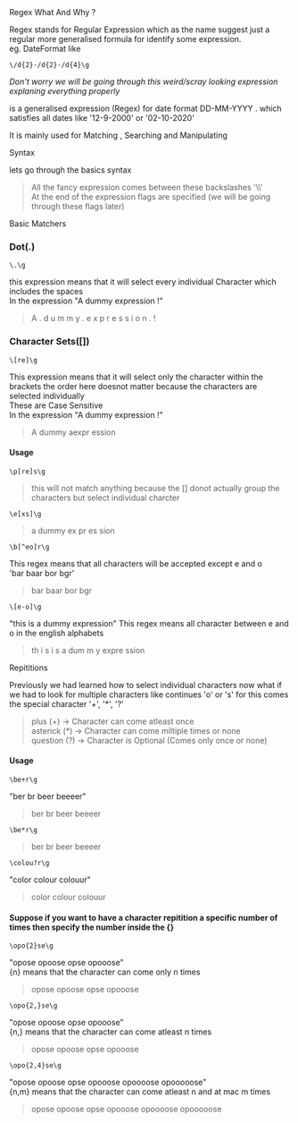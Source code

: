 

<Heading id='_' type='big'>
    Re<Span color='#E34234' >g</Span>ex
</Heading>


<Heading id="blogHeads0" type='primary'>
    What And Why <Span>?</Span> 
</Heading>


Regex stands for Regular Expression which as the name suggest just a regular more generalised formula for identify some expression.\
eg. DateFormat like
```
\/d{2}-/d{2}-/d{4}\g
```
*Don't worry we will be going through this weird/scray looking expression explaning everything properly*


is a generalised expression (Regex) for date format DD-MM-YYYY . which satisfies all dates like '12-9-2000' or '02-10-2020'

It is mainly used for <Span>Matching</Span> , <Span>Searching</Span> and <Span>Manipulating</Span>


<Heading id="blogHeads1" type='primary'>
Syntax
</Heading>

lets go through the basics syntax
> All the fancy expression comes between these backslashes '\\\\'\
> At the end of the expression <Span>flags</Span> are specified (we will be going through these flags later)


<Heading id="blogHeads2" type='primary'>
  Basic Matchers
</Heading>

### Dot(.)
```
\.\g
```

this expression means that it will select every <Span>individual Character</Span> which includes the spaces\
In the expression "A dummy expression !"
> <Color>A</Color> <Color>.</Color> <Color>d</Color> <Color>u</Color> <Color>m</Color> <Color>m</Color> <Color>y</Color> <Color>.</Color> <Color>e</Color> <Color>x</Color> <Color>p</Color> <Color>r</Color> <Color>e</Color> <Color>s</Color> <Color>s</Color> <Color>i</Color> <Color>o</Color> <Color>n</Color> <Color>.</Color> <Color>!</Color>


### Character Sets([])
```
\[re]\g
```
This expression means that it will select only the character within the brackets the order here doesnot matter because the characters are selected individually\
<Color>These are Case Sensitive</Color>\
In the expression "A dummy expression !"
> A dummy <Color>a</Color>exp<Color>r</Color> <Color>e</Color>ssion

#### <Span>Usage</Span>

```
\p[re]s\g
```
> this will not match anything because the [] donot actually group the characters but select individual charcter
```
\e[xs]\g
```
> a dummy <Color>ex</Color> pr <Color>es</Color> sion
```
\b[^eo]r\g
```
This regex means that all characters will be accepted except e and o\
'bar baar bor bgr'
> <Color>bar</Color> baar bor <Color>bgr</Color>
```
\[e-o]\g
```
"this is a dummy expression"
This regex means all character between e and o in the english alphabets
> t<Color>h</Color> <Color>i</Color> s <Color>i</Color> s a du<Color>m</Color> <Color>m</Color> y <Color>e</Color>xpr<Color>e</Color> ss<Color>i</Color><Color>o</Color><Color>n</Color>


<Heading id="blogHeads3" type='primary'>
      Repititions
</Heading>

Previously we had learned how to select individual characters now what if we had to look for multiple characters like 
continues 'o' or 's' for this comes the special character '<Span>+</Span>', '<Span>*</Span>', \'<Span>?</Span>\'

> plus      (+) -> Character can come atleast once\
> asterick  (*) -> Character can come miltiple times or none\
> question  (?) -> Character is Optional (Comes only once or none)

#### <Span>Usage</Span>
```
\be+r\g
```
"ber br beer beeeer"
> <Color>ber</Color> br <Color>beer</Color> <Color>beeeer</Color>

```
\be*r\g
```
> <Color>ber</Color> <Color>br</Color> <Color>beer</Color> <Color>beeeer</Color>
```
\colou?r\g
```
"color colour colouur"
> <Color>color</Color> <Color>colour</Color> colouur

#### Suppose if you want to have a character repitition a specific number of times then specify the number inside the {}
```
\opo{2}se\g
```
"opose opoose opse opooose"\
\{n\} means that the character can come only n times
> opose <Color>opoose</Color> opse opooose 

```
\opo{2,}se\g
```
"opose opoose opse opooose"\
\{n,\} means that the character can come atleast n times
> opose <Color>opoose</Color> opse <Color>opooose</Color> 

```
\opo{2,4}se\g
```
"opose opoose opse opooose opoooose opooooose"\
\{n,m\} means that the character can come atleast n and at mac m times
> opose <Color>opoose</Color> opse <Color>opooose</Color>  <Color>opoooose</Color> opooooose 




